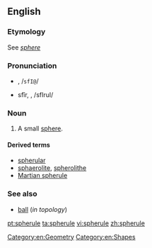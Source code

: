 ==English==

===Etymology===
See ''[[sphere]]''

===Pronunciation===
* {{a|RP}} {{IPAchar|/sfɪəruːl/}}, /<tt>sfI@</tt>/
* {{a|US}} sfîr, {{IPAchar|/sfɪrjuːl/}}, /sfIrul/

===Noun===
{{wikipedia|Martian spherules}}
{{en-noun}}

# A small [[sphere]].

====Derived terms====
* [[spherular]]
* [[sphaerolite]], [[spherolithe]]
* [[Martian spherule]]

===See also===
* [[ball]] (''in topology'')

[[Category:en:Geometry]]
[[Category:en:Shapes]]

[[pt:spherule]]
[[ta:spherule]]
[[vi:spherule]]
[[zh:spherule]]